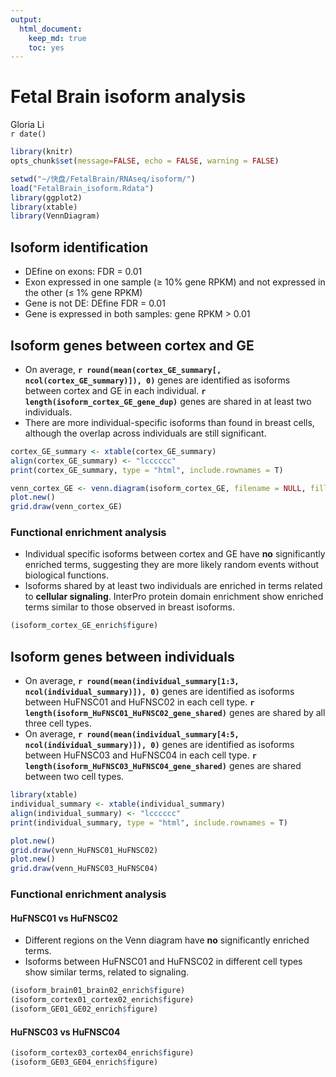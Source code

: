 ```yaml
---
output:
  html_document:
    keep_md: true
    toc: yes
---
```

Fetal Brain isoform analysis 
========================================================

Gloria Li         
`r date()` 

<!-- re-knit after modify isoform.std.R script -->

```r
library(knitr)
opts_chunk$set(message=FALSE, echo = FALSE, warning = FALSE)
```

```r
setwd("~/快盘/FetalBrain/RNAseq/isoform/")
load("FetalBrain_isoform.Rdata")
library(ggplot2)
library(xtable)
library(VennDiagram)
```

## Isoform identification
  * DEfine on exons: FDR = 0.01     
  * Exon expressed in one sample ($\ge$ 10% gene RPKM) and not expressed in the other ($\le$ 1% gene RPKM)   
  * Gene is not DE: DEfine FDR = 0.01
  * Gene is expressed in both samples: gene RPKM > 0.01         

## Isoform genes between cortex and GE

  * On average, __`r round(mean(cortex_GE_summary[, ncol(cortex_GE_summary)]), 0)`__ genes are identified as isoforms between cortex and GE in each individual. __`r length(isoform_cortex_GE_gene_dup)`__ genes are shared in at least two individuals.       
  * There are more individual-specific isoforms than found in breast cells, although the overlap across individuals are still significant.     

```r
cortex_GE_summary <- xtable(cortex_GE_summary)
align(cortex_GE_summary) <- "lcccccc"
print(cortex_GE_summary, type = "html", include.rownames = T)

venn_cortex_GE <- venn.diagram(isoform_cortex_GE, filename = NULL, fill = c("red", "blue", "green", "yellow"), main = "Venn diagram of cortex vs GE isoforms", main.cex = 2)
plot.new()
grid.draw(venn_cortex_GE)
```

### Functional enrichment analysis 
  * Individual specific isoforms between cortex and GE have __no__ significantly enriched terms, suggesting they are more likely random events without biological functions.          
  * Isoforms shared by at least two individuals are enriched in terms related to __cellular signaling__. InterPro protein domain enrichment show enriched terms similar to those observed in breast isoforms.         

```r
(isoform_cortex_GE_enrich$figure)
```

## Isoform genes between individuals

  * On average, __`r round(mean(individual_summary[1:3, ncol(individual_summary)]), 0)`__ genes are identified as isoforms between HuFNSC01 and HuFNSC02 in each cell type. __`r length(isoform_HuFNSC01_HuFNSC02_gene_shared)`__ genes are shared by all three cell types.              
  * On average, __`r round(mean(individual_summary[4:5, ncol(individual_summary)]), 0)`__ genes are identified as isoforms between HuFNSC03 and HuFNSC04 in each cell type. __`r length(isoform_HuFNSC03_HuFNSC04_gene_shared)`__ genes are shared between two cell types.            

```r
library(xtable)
individual_summary <- xtable(individual_summary)
align(individual_summary) <- "lcccccc"
print(individual_summary, type = "html", include.rownames = T)

plot.new()
grid.draw(venn_HuFNSC01_HuFNSC02)
plot.new()
grid.draw(venn_HuFNSC03_HuFNSC04)
```

### Functional enrichment analysis 
#### HuFNSC01 vs HuFNSC02
  * Different regions on the Venn diagram have __no__ significantly enriched terms.     
  * Isoforms between HuFNSC01 and HuFNSC02 in different cell types show similar terms, related to signaling.     

```r
(isoform_brain01_brain02_enrich$figure)
(isoform_cortex01_cortex02_enrich$figure)
(isoform_GE01_GE02_enrich$figure)
```

#### HuFNSC03 vs HuFNSC04
  
```r
(isoform_cortex03_cortex04_enrich$figure)
(isoform_GE03_GE04_enrich$figure)
```





